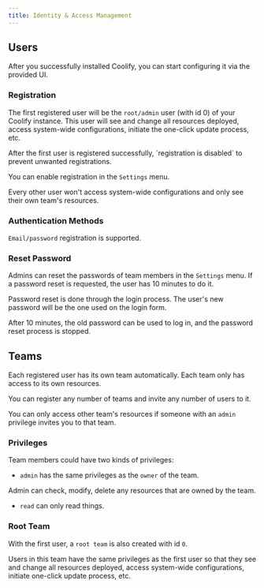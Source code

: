 ```yaml
---
title: Identity & Access Management
---
```

## Users
After you successfully installed Coolify, you can start configuring it via the provided UI.

### Registration

The first registered user will be the `root/admin` user (with id 0) of your Coolify instance. This user will see and change all resources deployed, access system-wide configurations, initiate the one-click update process, etc.

<Tip>
After the first user is registered successfully, `registration is disabled` to prevent unwanted registrations. 

You can enable registration in the `Settings` menu. 
</Tip>

Every other user won't access system-wide configurations and only see their own team's resources.

### Authentication Methods
`Email/password` registration is supported.

### Reset Password

Admins can reset the passwords of team members in the `Settings` menu. If a password reset is requested, the user has 10 minutes to do it. 

Password reset is done through the login process. The user's new password will be the one used on the login form. 

After 10 minutes, the old password can be used to log in, and the password reset process is stopped. 


## Teams
Each registered user has its own team automatically. Each team only has access to its own resources. 

You can register any number of teams and invite any number of users to it.

You can only access other team's resources if someone with an `admin` privilege invites you to that team.

### Privileges
Team members could have two kinds of privileges:

- `admin` has the same privileges as the `owner` of the team.

Admin can check, modify, delete any resources that are owned by the team.

- `read` can only read things.

### Root Team
With the first user, a `root team` is also created with id `0`. 

Users in this team have the same privileges as the first user so that they see and change all resources deployed, access system-wide configurations, initiate one-click update process, etc.
